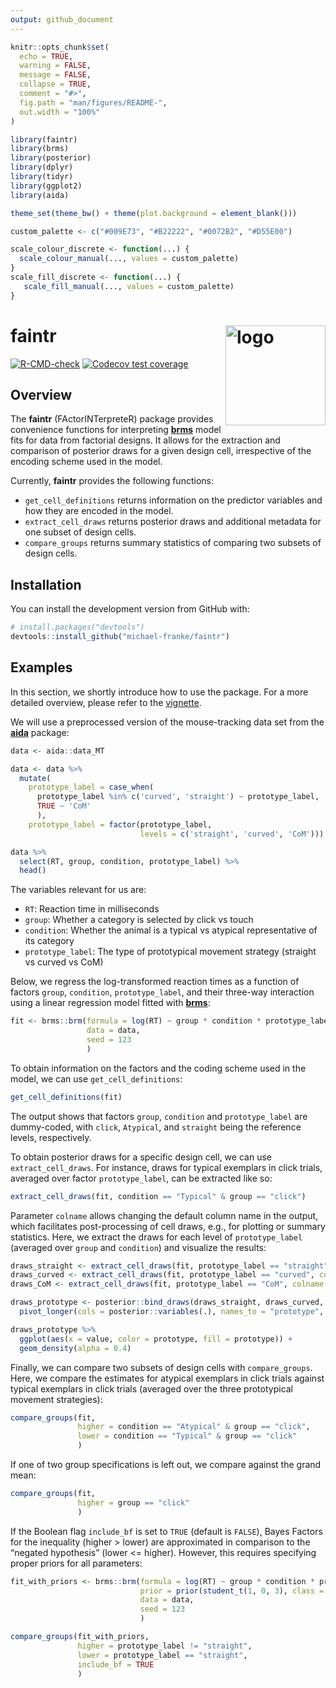 ```yaml
---
output: github_document
---
```


<!-- README.md is generated from README.Rmd. Please edit that file -->

```r
knitr::opts_chunk$set(
  echo = TRUE, 
  warning = FALSE,
  message = FALSE, 
  collapse = TRUE,
  comment = "#>",
  fig.path = "man/figures/README-",
  out.width = "100%"
)

library(faintr)
library(brms)
library(posterior)
library(dplyr)
library(tidyr)
library(ggplot2)
library(aida)

theme_set(theme_bw() + theme(plot.background = element_blank()))

custom_palette <- c("#009E73", "#B22222", "#0072B2", "#D55E00")

scale_colour_discrete <- function(...) {
  scale_colour_manual(..., values = custom_palette)
}
scale_fill_discrete <- function(...) {
   scale_fill_manual(..., values = custom_palette)
}
```

# faintr <img align="right" src="man/figures/faintr-logo.png" alt="logo" width=160> 

<!-- badges: start -->
[![R-CMD-check](https://github.com/michael-franke/faintr/workflows/R-CMD-check/badge.svg)](https://github.com/michael-franke/faintr/actions)
[![Codecov test coverage](https://codecov.io/gh/michael-franke/faintr/branch/main/graph/badge.svg)](https://app.codecov.io/gh/michael-franke/faintr?branch=main)
<!-- badges: end -->

## Overview

The **faintr** (FActorINTerpreteR) package provides convenience functions for 
interpreting [**brms**](https://paul-buerkner.github.io/brms/) model fits for data 
from factorial designs. It allows for the extraction and comparison of posterior 
draws for a given design cell, irrespective of the encoding scheme used in the model.

Currently, **faintr** provides the following functions:

* `get_cell_definitions` returns information on the predictor variables and how 
they are encoded in the model.
* `extract_cell_draws` returns posterior draws and additional metadata
for one subset of design cells.
* `compare_groups` returns summary statistics of comparing two subsets of design cells.

## Installation

You can install the development version from GitHub with:

``` r
# install.packages("devtools")
devtools::install_github("michael-franke/faintr")
```

## Examples

In this section, we shortly introduce how to use the package. For a more detailed 
overview, please refer to the [vignette](https://michael-franke.github.io/faintr/articles/faintr_basics.html).

We will use a preprocessed version of the mouse-tracking data set from the [**aida**](https://github.com/michael-franke/aida-package) package:

```r
data <- aida::data_MT

data <- data %>% 
  mutate(
    prototype_label = case_when(
      prototype_label %in% c('curved', 'straight') ~ prototype_label,
      TRUE ~ 'CoM'
      ),
    prototype_label = factor(prototype_label,
                             levels = c('straight', 'curved', 'CoM')))
```

```r
data %>% 
  select(RT, group, condition, prototype_label) %>%
  head()
```

The variables relevant for us are:

* `RT`: Reaction time in milliseconds
* `group`: Whether a category is selected by click vs touch
* `condition`: Whether the animal is a typical vs atypical representative of its category
* `prototype_label`: The type of prototypical movement strategy (straight vs curved vs CoM)

Below, we regress the log-transformed reaction times as a function of factors 
`group`, `condition`, `prototype_label`, and their three-way interaction using a 
linear regression model fitted with [**brms**](https://paul-buerkner.github.io/brms/):

```r
fit <- brms::brm(formula = log(RT) ~ group * condition * prototype_label,
                 data = data,
                 seed = 123
                 )
```

To obtain information on the factors and the coding scheme used in the model, 
we can use `get_cell_definitions`:

```r
get_cell_definitions(fit)
```

The output shows that factors `group`, `condition` and `prototype_label` are
dummy-coded, with `click`, `Atypical`, and `straight` being the reference levels, respectively.

To obtain posterior draws for a specific design cell, we can use `extract_cell_draws`.
For instance, draws for typical exemplars in click trials, averaged over factor `prototype_label`,
can be extracted like so:

```r
extract_cell_draws(fit, condition == "Typical" & group == "click")
```

Parameter `colname` allows changing the default column name in the output, which
facilitates post-processing of cell draws, e.g., for plotting or summary statistics.
Here, we extract the draws for each level of `prototype_label` (averaged over `group` 
and `condition`) and visualize the results:

```r
draws_straight <- extract_cell_draws(fit, prototype_label == "straight", colname = "straight")
draws_curved <- extract_cell_draws(fit, prototype_label == "curved", colname = "curved")
draws_CoM <- extract_cell_draws(fit, prototype_label == "CoM", colname = "CoM")

draws_prototype <- posterior::bind_draws(draws_straight, draws_curved, draws_CoM) %>%
  pivot_longer(cols = posterior::variables(.), names_to = "prototype", values_to = "value")

draws_prototype %>%
  ggplot(aes(x = value, color = prototype, fill = prototype)) +
  geom_density(alpha = 0.4)
```

Finally, we can compare two subsets of design cells with `compare_groups`. Here,
we compare the estimates for atypical exemplars in click trials against typical 
exemplars in click trials (averaged over the three prototypical movement strategies):

```r
compare_groups(fit,
               higher = condition == "Atypical" & group == "click",
               lower = condition == "Typical" & group == "click"
               )
```

If one of two group specifications is left out, we compare against the grand mean:

```r
compare_groups(fit,
               higher = group == "click"
               )
```

If the Boolean flag `include_bf` is set to `TRUE` (default is `FALSE`), Bayes Factors 
for the inequality (higher > lower) are approximated in comparison to the "negated hypothesis" 
(lower <= higher). However, this requires specifying proper priors for all parameters:

```r
fit_with_priors <- brms::brm(formula = log(RT) ~ group * condition * prototype_label,
                             prior = prior(student_t(1, 0, 3), class = "b"),
                             data = data,
                             seed = 123
                             )
```

```r
compare_groups(fit_with_priors,
               higher = prototype_label != "straight",
               lower = prototype_label == "straight",
               include_bf = TRUE
               )
```

